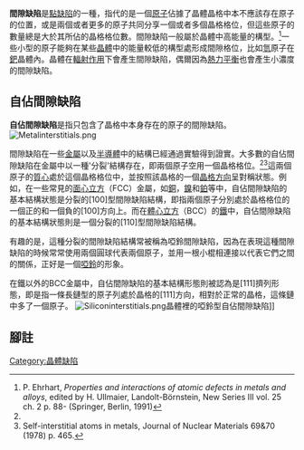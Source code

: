 '''間隙缺陷'''是[[晶體#晶體缺陷|點缺陷]]的一種，指代的是一個[[原子|原子]]佔據了晶體晶格中本不應該存在原子的位置，或是兩個或者更多的原子共同分享一個或者多個晶格格位，但這些原子的數量總是大於其所佔的晶格格位數。間隙缺陷一般屬於晶體中高能量的構型。<ref name="Ehr91">P. Ehrhart, ''Properties and interactions of atomic defects in metals and alloys'', edited by H. Ullmaier, Landolt-Börnstein, New Series III vol. 25 ch. 2 p. 88- (Springer, Berlin, 1991)</ref>一些小型的原子能夠在某些[[晶體|晶體]]中的能量較低的構型處形成間隙格位，比如[[氫|氫]]原子在[[鈀|鈀]]晶體內。晶體在[[輻射作用|輻射作用]]下會產生間隙缺陷，偶爾因為[[熱力平衡|熱力平衡]]也會產生小濃度的間隙缺陷。

== 自佔間隙缺陷 ==

'''自佔間隙缺陷'''是指只包含了晶格中本身存在的原子的間隙缺陷。
[[File:Metalinterstitials.png|right]]

間隙缺陷在一些[[金屬|金屬]]以及[[半導體|半導體]]中的結構已經通過實驗得到證實。大多數的自佔間隙缺陷在金屬中以一種'分裂'結構存在，即兩個原子空用一個晶格格位。<ref name="Ehr91"/><ref name="Sch78">Self-interstitial atoms in metals, Journal of Nuclear Materials 69&70 (1978) p. 465.</ref>這兩個原子的[[質心|質心]]處於這個晶格格位中，並按照該晶格的一個[[密勒指數|晶格方向]]呈對稱狀態。例如，在一些常見的[[等軸晶系|面心立方]]（FCC）金屬，如[[銅|銅]]，[[鎳|鎳]]和[[鉑|鉑]]等中，自佔間隙缺陷的基本結構狀態是分裂的[100]型間隙缺陷結構，即指兩個原子分別處於晶格格位的一個正的和一個負的[100]方向上。而在[[等軸晶系|體心立方]]（BCC）的[[鐵|鐵]]中，自佔間隙缺陷的基本結構狀態則是一個分裂的[110]型間隙缺陷結構。

有趣的是，這種分裂的間隙缺陷結構常被稱為啞鈴間隙缺陷，因為在表現這種間隙缺陷的時候常常使用兩個圓球代表兩個原子，並用一根小棍相連接以代表它們之間的關係，正好是一個[[啞鈴|啞鈴]]的形象。

在鐵以外的BCC金屬中，自佔間隙缺陷的基本結構形態則被認為是[111]擠列形態，即是指一條長鏈型的原子列處於晶格的[111]方向，相對於正常的晶格，這條鏈中多了一個原子。
[[File:Siliconinterstitials.png|right]]晶體裡的啞鈴型自佔間隙缺陷]]

== 腳註 ==
<references/>

[[Category:晶體缺陷|Category:晶體缺陷]]